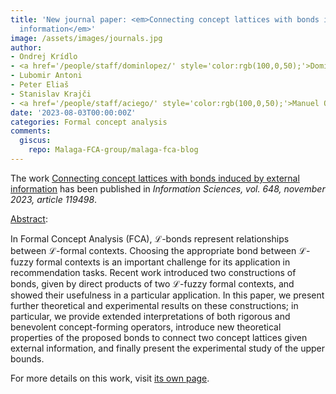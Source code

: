 ```yaml
---
title: 'New journal paper: <em>Connecting concept lattices with bonds induced by external
  information</em>'
image: /assets/images/journals.jpg
author:
- Ondrej Krídlo
- <a href='/people/staff/dominlopez/' style='color:rgb(100,0,50);'>Domingo López Rodríguez</a>
- Lubomir Antoni
- Peter Eliaš
- Stanislav Krajči
- <a href='/people/staff/aciego/' style='color:rgb(100,0,50);'>Manuel Ojeda Aciego</a>
date: '2023-08-03T00:00:00Z'
categories: Formal concept analysis
comments:
  giscus:
    repo: Malaga-FCA-group/malaga-fca-blog
---
```


The work <u>Connecting concept lattices with bonds induced by external information</u> has been published in <em><em>Information Sciences</em>, vol. 648, november 2023, article 119498</em>.

<u>Abstract</u>:



In Formal Concept Analysis (FCA), $\mathcal L$-bonds represent relationships between $\mathcal L$-formal contexts. Choosing the appropriate bond between $\mathcal L$-fuzzy formal contexts is an important challenge for its application in recommendation tasks. Recent work introduced two constructions of bonds, given by direct products of two $\mathcal L$-fuzzy formal contexts, and showed their usefulness in a particular application. In this paper, we present further theoretical and experimental results on these constructions; in particular, we provide extended interpretations of both rigorous and benevolent concept-forming operators, introduce new theoretical properties of the proposed bonds to connect two concept lattices given external information, and finally present the experimental study of the upper bounds.




For more details on this work, visit <a href='/publications/journals/2023-insci'>its own page</a>.
